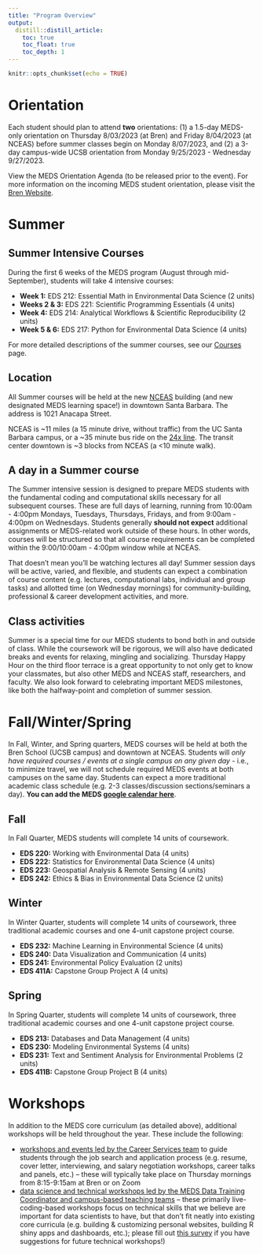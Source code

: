 ```yaml
---
title: "Program Overview"
output:
  distill::distill_article:
    toc: true
    toc_float: true
    toc_depth: 1
---
```


```r
knitr::opts_chunk$set(echo = TRUE)
```

# Orientation

Each student should plan to attend **two** orientations: (1) a 1.5-day MEDS-only orientation on Thursday 8/03/2023 (at Bren) and Friday 8/04/2023 (at NCEAS) before summer classes begin on Monday 8/07/2023, and (2) a 3-day campus-wide UCSB orientation from Monday 9/25/2023 - Wednesday 9/27/2023.

<!-- *[Click here for the full Orientation Schedule](https://docs.google.com/document/d/1YdUTVRKE25oxb7QkqBfeyjoFxA9BvU_1/edit)*  -->

View the MEDS Orientation Agenda (to be released prior to the event). For more information on the incoming MEDS student orientation, please visit the [Bren Website](https://bren.ucsb.edu/incoming-meds-student-orientation).

# Summer

## Summer Intensive Courses

During the first 6 weeks of the MEDS program (August through mid-September), students will take 4 intensive courses:

-   **Week 1:** EDS 212: Essential Math in Environmental Data Science (2 units)
-   **Weeks 2 & 3:** EDS 221: Scientific Programming Essentials (4 units)
-   **Week 4:** EDS 214: Analytical Workflows & Scientific Reproducibility (2 units)
-   **Week 5 & 6:** EDS 217: Python for Environmental Data Science (4 units)

For more detailed descriptions of the summer courses, see our [Courses](https://ucsb-meds.github.io/courses.html) page.

## Location

All Summer courses will be held at the new [NCEAS](https://www.nceas.ucsb.edu/) building (and new designated MEDS learning space!) in downtown Santa Barbara. The address is 1021 Anacapa Street.

NCEAS is \~11 miles (a 15 minute drive, without traffic) from the UC Santa Barbara campus, or a \~35 minute bus ride on the [24x line](https://sbmtd.gov/routes/route-24x/). The transit center downtown is \~3 blocks from NCEAS (a \<10 minute walk).

## A day in a Summer course

The Summer intensive session is designed to prepare MEDS students with the fundamental coding and computational skills necessary for all subsequent courses. These are full days of learning, running from 10:00am - 4:00pm Mondays, Tuesdays, Thursdays, Fridays, and from 9:00am - 4:00pm on Wednesdays. Students generally **should not expect** additional assignments or MEDS-related work outside of these hours. In other words, courses will be structured so that all course requirements can be completed within the 9:00/10:00am - 4:00pm window while at NCEAS.

That doesn't mean you'll be watching lectures all day! Summer session days will be active, varied, and flexible, and students can expect a combination of course content (e.g. lectures, computational labs, individual and group tasks) and allotted time (on Wednesday mornings) for community-building, professional & career development activities, and more.

<!-- For example, a day during a Summer course might look like this: -->

<!-- |                   |                                                         | -->
<!-- |-------------------|---------------------------------------------------------| -->
<!-- | **Time (PST)**    | **Activity**                                            | -->
<!-- | 9:00am - 10:00am  | *Lecture 1 (60 min)*                                    | -->
<!-- | 10:00am - 11:00am | *Interactive Session 1 (60 min)*                        | -->
<!-- | 11:00am - 11:10am | *Break (10 min)*                                        | -->
<!-- | 11:10am - 12:00pm | *Flex time (50 min)*                                    | -->
<!-- | 12:00pm - 1:15pm  | *Lunch (75 min)*                                        | -->
<!-- | 1:15pm - 2:15pm   | *Lecture 2 (60 min)*                                    | -->
<!-- | 2:15pm - 3:15pm   | *Interactive Session 2 (45 min)*                        | -->
<!-- | 3:15pm - 5:00pm   | *Group & individual tasks (90 min)*                     | -->

<!-- With built-in breaks for coffee and lunch, interactive sessions for hands-on learning, and flex time for activities that change daily, we on the MEDS Team are working to make these days dynamic and fun while you build fundamental skills in environmental data science. -->

## Class activities

Summer is a special time for our MEDS students to bond both in and outside of class. While the coursework will be rigorous, we will also have dedicated breaks and events for relaxing, mingling and socializing. Thursday Happy Hour on the third floor terrace is a great opportunity to not only get to know your classmates, but also other MEDS and NCEAS staff, researchers, and faculty. We also look forward to celebrating important MEDS milestones, like both the halfway-point and completion of summer session.

# Fall/Winter/Spring

In Fall, Winter, and Spring quarters, MEDS courses will be held at both the Bren School (UCSB campus) and downtown at NCEAS. Students will *only have required courses / events at a single campus on any given day* - i.e., to minimize travel, we will not schedule required MEDS events at both campuses on the same day. Students can expect a more traditional academic class schedule (e.g. 2-3 classes/discussion sections/seminars a day). **You can add the MEDS [google calendar here](https://calendar.google.com/calendar/u/0/embed?src=c_1886ai526iqschc9mnpj6cu753n60@resource.calendar.google.com&ctz=America/Los_Angeles)**.

<!-- For example, a week in Fall Quarter might look something like this: -->

<!-- +-----------+------------------------------------------------------------------+------------+ -->
<!-- | **Day**   | Activities                                                       | **Location** | -->
<!-- +===========+==================================================================+============+ -->
<!-- | Monday    | -   9:30am - 10:45am: EDS 223                                    | NCEAS      | -->
<!-- |           |                                                                  |            | -->
<!-- |           | -   11:00am - 12:00pm: Livestream Bren Seminar                   |            | -->
<!-- |           |                                                                  |            | -->
<!-- |           | -   3:30pm - 4:45pm: EDS 242                                     |            | -->
<!-- +-----------+------------------------------------------------------------------+------------+ -->
<!-- | Tuesday   | -   9:30am - 10:45am: EDS 222                                    | Bren Hall  | -->
<!-- |           |                                                                  |            | -->
<!-- |           | -   12:30pm - 1:45pm: EDS 220                                    |            | -->
<!-- +-----------+------------------------------------------------------------------+------------+ -->
<!-- | Wednesday | -   9:30am - 10:45am: EDS 223                                    | NCEAS      | -->
<!-- |           |                                                                  |            | -->
<!-- |           | -   12:00 - 12:45pm: NCEAS Roundtable                            |            | -->
<!-- +-----------+------------------------------------------------------------------+------------+ -->
<!-- | Thursday  | -   8:15am - 9:15am: Career workshop                             | Bren Hall  | -->
<!-- |           |                                                                  |            | -->
<!-- |           | -   9:30am - 10:45am: EDS 222                                    |            | -->
<!-- |           |                                                                  |            | -->
<!-- |           | -   12:30pm - 1:45pm: EDS 220                                    |            | -->
<!-- +-----------+------------------------------------------------------------------+------------+ -->

## Fall

In Fall Quarter, MEDS students will complete 14 units of coursework.

-   **EDS 220:** Working with Environmental Data (4 units)
-   **EDS 222:** Statistics for Environmental Data Science (4 units)
-   **EDS 223:** Geospatial Analysis & Remote Sensing (4 units)
-   **EDS 242:** Ethics & Bias in Environmental Data Science (2 units)

## Winter

In Winter Quarter, students will complete 14 units of coursework, three traditional academic courses and one 4-unit capstone project course.

-   **EDS 232:** Machine Learning in Environmental Science (4 units)
-   **EDS 240:** Data Visualization and Communication (4 units)
-   **EDS 241:** Environmental Policy Evaluation (2 units)
-   **EDS 411A:** Capstone Group Project A (4 units)

## Spring

In Spring Quarter, students will complete 14 units of coursework, three traditional academic courses and one 4-unit capstone project course.

-   **EDS 213:** Databases and Data Management (4 units)
-   **EDS 230:** Modeling Environmental Systems (4 units)
-   **EDS 231:** Text and Sentiment Analysis for Environmental Problems (2 units)
-   **EDS 411B:** Capstone Group Project B (4 units)

# Workshops

In addition to the MEDS core curriculum (as detailed above), additional workshops will be held  throughout the year. These include the following:

- [workshops and events led by the Career Services team](https://ucsb-meds.github.io/career.html) to guide students through the job search and application process (e.g. resume, cover letter, interviewing, and salary negotiation workshops, career talks and panels, etc.) -- these will typically take place on Thursday mornings from 8:15-9:15am at Bren or on Zoom
- [data science and technical workshops led by the MEDS Data Training Coordinator and campus-based teaching teams](https://ucsb-meds.github.io/workshops.html) -- these primarily live-coding-based workshops focus on technical skills that we believe are important for data scientists to have, but that don't fit neatly into existing core curricula (e.g. building & customizing personal websites, building R shiny apps and dashboards, etc.); please fill out [this survey](https://forms.gle/q3jkV6BSCv5ddTyX9) if you have suggestions for future technical workshops!)
